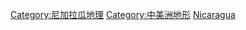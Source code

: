 [[Category:尼加拉瓜地理|Category:尼加拉瓜地理]]
[[Category:中美洲地形‎|Category:中美洲地形‎]]
[[Category:北美洲各国地形|Nicaragua]]